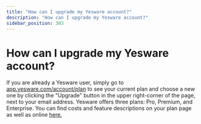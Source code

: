 ```yaml
---
title: "How can I upgrade my Yesware account?"
description: "How can I upgrade my Yesware account?"
sidebar_position: 303
---
```


# How can I upgrade my Yesware account?

If you are already a Yesware user, simply go to [app.yesware.com/account/plan](http://app.yesware.com/account/plan) to see your current plan and choose a new one by clicking the "Upgrade" button in the upper right-corner of the page, next to your email address.
Yesware offers three plans: Pro, Premium, and Enterprise. You can find costs and feature descriptions on your plan page as well as online [here.](http://www.yesware.com/plans-and-pricing)